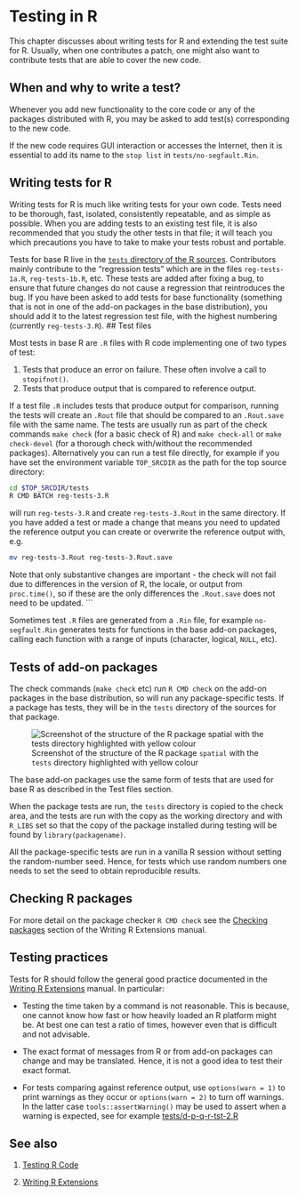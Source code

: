 # Testing in R {#TestR}

This chapter discusses about writing tests for R and extending the test suite for R. Usually, when one contributes a patch, one might also want to contribute tests that are able to cover the new code.

## When and why to write a test?

Whenever you add new functionality to the core code or any of the packages distributed with R, you may be asked to add test(s) corresponding to the new code. 

If the new code requires GUI interaction or accesses the Internet, then it is essential to add its name to the `stop list` in `tests/no-segfault.Rin`.

## Writing tests for R

Writing tests for R is much like writing tests for your own code. Tests need to be thorough, fast, isolated, consistently repeatable, and as simple as possible. When you are adding tests to an existing test file, it is also recommended that you study the other tests in that file; it will teach you which precautions you have to take to make your tests robust and portable. 

Tests for base R live in the [`tests` directory of the R sources](https://svn.r-project.org/R/trunk/tests/). Contributors mainly contribute to the "regression tests" which are in the files `reg-tests-1a.R`, `reg-tests-1b.R`,  etc. These tests are added after fixing a bug, to ensure that future changes do not cause a regression that reintroduces the bug. If you have been asked to add tests for base functionality (something that is not in one of the add-on packages in the base distribution), you should add it to the latest regression test file, with the highest numbering (currently `reg-tests-3.R`). 
## Test files

Most tests in base R are `.R` files with R code implementing one of two types of test:

1. Tests that produce an error on failure. These often involve a call to `stopifnot()`.
2. Tests that produce output that is compared to reference output.

If a test file `.R` includes tests that produce output for comparison, running the tests will create an `.Rout` file that should be compared to an `.Rout.save` file with the same name. The tests are usually run as part of the check commands `make check` (for a basic check of R) and `make check-all` or `make check-devel` (for a thorough check with/without the recommended packages). Alternatively you can run a test file directly, for example if you have set the environment variable `TOP_SRCDIR` as the path for the top source directory:

```sh
cd $TOP_SRCDIR/tests
R CMD BATCH reg-tests-3.R
```

will run `reg-tests-3.R` and create `reg-tests-3.Rout` in the same directory. If you have added a test or made a change that means you need to updated the reference output you can create or overwrite the reference output with, e.g. 

```sh
mv reg-tests-3.Rout reg-tests-3.Rout.save
```

Note that only substantive changes are important - the check will not fail due to differences in the version of R, the locale, or output from `proc.time()`, so if these are the only differences the `.Rout.save`  does not need to be updated.
```

Sometimes test `.R` files are generated from a `.Rin` file, for example `no-segfault.Rin` generates tests for functions in the base add-on packages, calling each function with a range of inputs (character, logical, `NULL`, etc).
 
## Tests of add-on packages

The check commands (`make check` etc) run `R CMD check` on the add-on packages in the base distribution, so will run any package-specific tests. If a package has tests, they will be in the `tests` directory of the sources for that package.

![Screenshot of the structure of the R package `spatial` with the `tests` directory highlighted with yellow colour](img/structure-spatial.png)

The base add-on packages use the same form of tests that are used for base R as described in the [Test files]{#test-files} section.

When the package tests are run, the `tests` directory is copied to the check area, and the tests are run with the copy as the working directory and with `R_LIBS` set so that the copy of the package installed during testing will be found by `library(packagename)`.

All the package-specific tests are run in a vanilla R session without setting the random-number seed. Hence, for tests which use random numbers one needs to set the seed to obtain reproducible results.

## Checking R packages

For more detail on the package checker `R CMD check` see the [Checking packages](https://cran.r-project.org/doc/manuals/r-devel/R-exts.html#Checking-packages-1) section of the Writing R Extensions manual.

## Testing practices

Tests for R should follow the general good practice documented in the [Writing R Extensions](https://cran.r-project.org/doc/manuals/r-devel/R-exts.html) manual. In particular:

- Testing the time taken by a command is not reasonable. This is because, one cannot know how fast or how heavily loaded an R platform might be. At best one can test a ratio of times, however even that is difficult and not advisable.

- The exact format of messages from R or from add-on packages can change and may be translated. Hence, it is not a good idea to test their exact format.

- For tests comparing against reference output, use `options(warn = 1)` to print warnings as they occur or `options(warn = 2)` to turn off warnings. In the latter case `tools::assertWarning()` may be used to assert when a warning is expected, see for example [tests/d-p-q-r-tst-2.R](https://svn.r-project.org/R/trunk/tests/d-p-q-r-tests.R)

## See also

1. [Testing R Code](https://cran.r-project.org/doc/manuals/r-release/R-ints.html#Testing-R-code)

2. [Writing R Extensions](https://cran.r-project.org/doc/manuals/r-release/R-exts.html)
